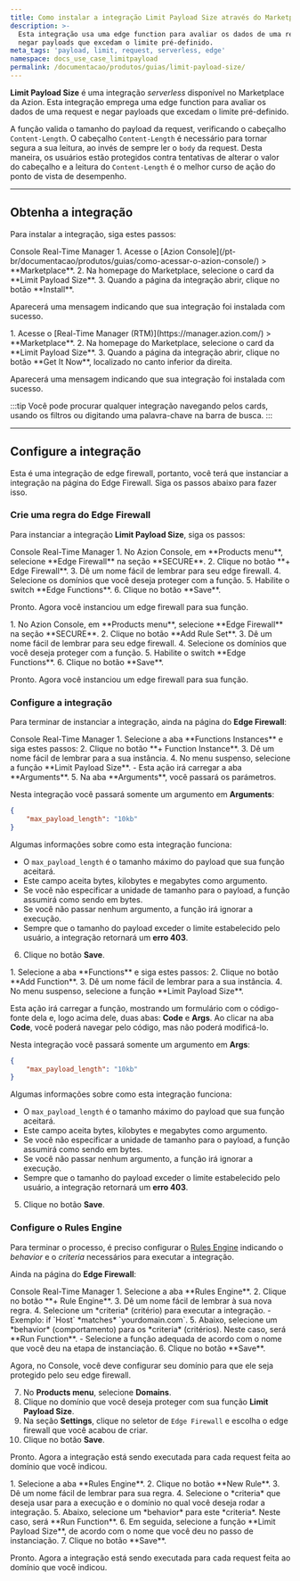 ```yaml
---
title: Como instalar a integração Limit Payload Size através do Marketplace da Azion
description: >-
  Esta integração usa uma edge function para avaliar os dados de uma request e
  negar payloads que excedam o limite pré-definido.
meta_tags: 'payload, limit, request, serverless, edge'
namespace: docs_use_case_limitpayload
permalink: /documentacao/produtos/guias/limit-payload-size/
---
```




**Limit Payload Size** é uma integração *serverless* disponível no Marketplace da Azion. Esta integração emprega uma edge function para avaliar os dados de uma request e negar payloads que excedam o limite pré-definido.

A função valida o tamanho do payload da request, verificando o cabeçalho `Content-Length`. O cabeçalho `Content-Length` é necessário para tornar segura a sua leitura, ao invés de sempre ler o `body` da request. Desta maneira, os usuários estão protegidos contra tentativas de alterar o valor do cabeçalho e a leitura do `Content-Length` é o melhor curso de ação do ponto de vista de desempenho.

---

## Obtenha a integração

Para instalar a integração, siga estes passos:

<Tabs client:visible>
    <Fragment slot="tab.console">Console</Fragment>
    <Fragment slot="tab.rtm">Real-Time Manager</Fragment>

<Fragment slot="panel.console">
1. Acesse o [Azion Console](/pt-br/documentacao/produtos/guias/como-acessar-o-azion-console/) > **Marketplace**.
2. Na homepage do Marketplace, selecione o card da **Limit Payload Size**.
3. Quando a página da integração abrir, clique no botão **Install**.

Aparecerá uma mensagem indicando que sua integração foi instalada com sucesso.
</Fragment>

<Fragment slot="panel.rtm">
1. Acesse o [Real-Time Manager (RTM)](https://manager.azion.com/) > **Marketplace**.
2. Na homepage do Marketplace, selecione o card da **Limit Payload Size**.
3. Quando a página da integração abrir, clique no botão **Get It Now**, localizado no canto inferior da direita.

Aparecerá uma mensagem indicando que sua integração foi instalada com sucesso.
</Fragment>

</Tabs>

:::tip
Você pode procurar qualquer integração navegando pelos cards, usando os filtros ou digitando uma palavra-chave na barra de busca.
:::

---

## Configure a integração

Esta é uma integração de edge firewall, portanto, você terá que instanciar a integração na página do Edge Firewall. Siga os passos abaixo para fazer isso.

### Crie uma regra do Edge Firewall

Para instanciar a integração **Limit Payload Size**, siga os passos:

<Tabs client:visible>
    <Fragment slot="tab.console">Console</Fragment>
    <Fragment slot="tab.rtm">Real-Time Manager</Fragment>

<Fragment slot="panel.console">
1. No Azion Console, em **Products menu**, selecione **Edge Firewall** na seção **SECURE**.
2. Clique no botão **+ Edge Firewall**.
3. Dê um nome fácil de lembrar para seu edge firewall.
4. Selecione os domínios que você deseja proteger com a função.
5. Habilite o switch **Edge Functions**.
6. Clique no botão **Save**.

Pronto. Agora você instanciou um edge firewall para sua função.
</Fragment>

<Fragment slot="panel.rtm">
1. No Azion Console, em **Products menu**, selecione **Edge Firewall** na seção **SECURE**.
2. Clique no botão **Add Rule Set**.
3. Dê um nome fácil de lembrar para seu edge firewall.
4. Selecione os domínios que você deseja proteger com a função.
5. Habilite o switch **Edge Functions**.
6. Clique no botão **Save**.

Pronto. Agora você instanciou um edge firewall para sua função.
</Fragment>

</Tabs>

### Configure a integração

Para terminar de instanciar a integração, ainda na página do **Edge Firewall**:

<Tabs client:visible>
    <Fragment slot="tab.console">Console</Fragment>
    <Fragment slot="tab.rtm">Real-Time Manager</Fragment>

<Fragment slot="panel.console">
1. Selecione a aba **Functions Instances** e siga estes passos:
2. Clique no botão **+ Function Instance**.
3. Dê um nome fácil de lembrar para a sua instância.
4. No menu suspenso, selecione a função **Limit Payload Size**.
  - Esta ação irá carregar a aba **Arguments**.
5. Na aba **Arguments**, você passará os parámetros.

Nesta integração você passará somente um argumento em **Arguments**:

```json
{
    "max_payload_length": "10kb"
}
```

Algumas informações sobre como esta integração funciona:

- O `max_payload_length` é o tamanho máximo do payload que sua função aceitará. 
- Este campo aceita bytes, kilobytes e megabytes como argumento. 
- Se você não especificar a unidade de tamanho para o payload, a função assumirá como sendo em bytes.
- Se você não passar nenhum argumento, a função irá ignorar a execução. 
- Sempre que o tamanho do payload exceder o limite estabelecido pelo usuário, a integração retornará um **erro 403**.

6. Clique no botão **Save**.
</Fragment>

<Fragment slot="panel.rtm">
1. Selecione a aba **Functions** e siga estes passos:
2. Clique no botão **Add Function**.
3. Dê um nome fácil de lembrar para a sua instância.
4. No menu suspenso, selecione a função **Limit Payload Size**.

Esta ação irá carregar a função, mostrando um formulário com o código-fonte dela e, logo acima dele, duas abas: **Code** e **Args**. Ao clicar na aba **Code**, você poderá navegar pelo código, mas não poderá modificá-lo.

Nesta integração você passará somente um argumento em **Args**:

```json
{
    "max_payload_length": "10kb"
}
```

Algumas informações sobre como esta integração funciona:

- O `max_payload_length` é o tamanho máximo do payload que sua função aceitará. 
- Este campo aceita bytes, kilobytes e megabytes como argumento. 
- Se você não especificar a unidade de tamanho para o payload, a função assumirá como sendo em bytes.
- Se você não passar nenhum argumento, a função irá ignorar a execução. 
- Sempre que o tamanho do payload exceder o limite estabelecido pelo usuário, a integração retornará um **erro 403**.

5. Clique no botão **Save**.
</Fragment>

</Tabs>

### Configure o Rules Engine

Para terminar o processo, é preciso configurar o [Rules Engine](/pt-br/documentacao/produtos/build/edge-application/rules-engine/) indicando o *behavior* e o *criteria* necessários para executar a integração.

Ainda na página do **Edge Firewall**:

<Tabs client:visible>
    <Fragment slot="tab.console">Console</Fragment>
    <Fragment slot="tab.rtm">Real-Time Manager</Fragment>

<Fragment slot="panel.console">
1. Selecione a aba **Rules Engine**.
2. Clique no botão **+ Rule Engine**.
3. Dê um nome fácil de lembrar à sua nova regra.
4. Selecione um *criteria* (critério) para executar a integração.
  - Exemplo: if `Host` *matches* `yourdomain.com`.
5. Abaixo, selecione um *behavior* (comportamento) para os *criteria* (critérios). Neste caso, será **Run Function**.
   - Selecione a função adequada de acordo com o nome que você deu na etapa de instanciação.
6. Clique no botão **Save**.

Agora, no Console, você deve configurar seu domínio para que ele seja protegido pelo seu edge firewall.

7. No **Products menu**, selecione **Domains**.
8. Clique no domínio que você deseja proteger com sua função **Limit Payload Size**.
9. Na seção **Settings**, clique no seletor de `Edge Firewall` e escolha o edge firewall que você acabou de criar.
10. Clique no botão **Save**.

Pronto. Agora a integração está sendo executada para cada request feita ao domínio que você indicou.
</Fragment>

<Fragment slot="panel.rtm">
1. Selecione a aba **Rules Engine**.
2. Clique no botão **New Rule**.
3. Dê um nome fácil de lembrar para sua regra.
4. Selecione o *criteria* que deseja usar para a execução e o domínio no qual você deseja rodar a integração.
5. Abaixo, selecione um *behavior* para este *criteria*. Neste caso, será **Run Function**.
6. Em seguida, selecione a função **Limit Payload Size**, de acordo com o nome que você deu no passo de instanciação.
7. Clique no botão **Save**.

Pronto. Agora a integração está sendo executada para cada request feita ao domínio que você indicou.
</Fragment>

</Tabs>
